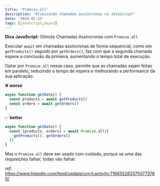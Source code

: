 ```yaml
---
title: 'Promise.all'
description: 'Otimizando chamadas assíncronas no Javascript'
date: '2024-02-23'
tags: [javascript,async]
---
```


**Dica JavaScript**: Otimize Chamadas Assíncronas com `Promise.all`

Executar `await` em chamadas assíncronas de forma sequencial, como em `getProducts()` seguido por `getOrders()`, faz com que a segunda chamada espere a conclusão da primeira, aumentando o tempo total de execução.

Optar por `Promise.all` nesse caso, permite que as chamadas sejam feitas em paralelo, reduzindo o tempo de espera e melhorando a performance da sua aplicação.

❌ **worse**
```javascript
async function getData() {
  const products = await getProducts()
  const orders = await getOrders()
}
```

✅ **better**
```javascript
async function getData() {
  const [products, orders] = await Promise.all([
    getProducts(), getOrders()
  ])
}
```

Mas o `Promise.all` deve ser usado com cuidado, porque se uma das requisições falhar, todas vão falhar.

*ref*: https://www.linkedin.com/feed/update/urn:li:activity:7166552833750773760/
